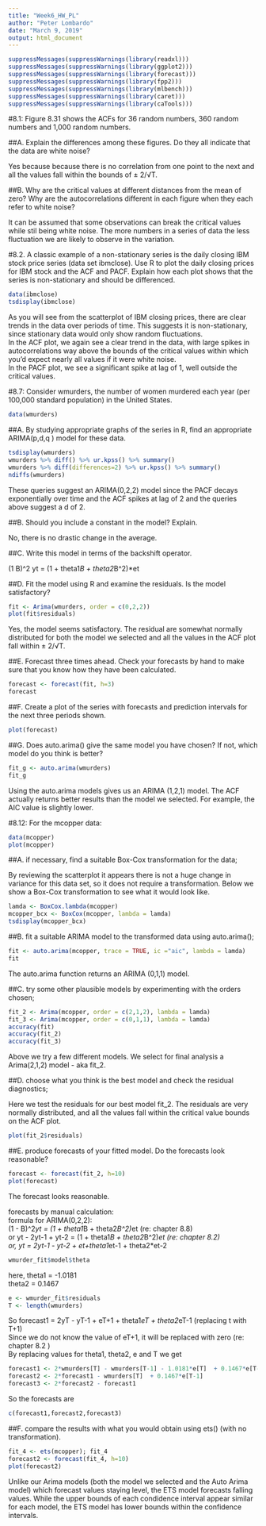 ---
title: "Week6_HW_PL"
author: "Peter Lombardo"
date: "March 9, 2019"
output: html_document
---
```{r}
suppressMessages(suppressWarnings(library(readxl)))
suppressMessages(suppressWarnings(library(ggplot2)))
suppressMessages(suppressWarnings(library(forecast)))
suppressMessages(suppressWarnings(library(fpp2)))
suppressMessages(suppressWarnings(library(mlbench)))
suppressMessages(suppressWarnings(library(caret)))
suppressMessages(suppressWarnings(library(caTools)))
```

#8.1: Figure 8.31 shows the ACFs for 36 random numbers, 360 random numbers and 1,000 random numbers.  

##A. Explain the differences among these figures. Do they all indicate that the data are white noise?  

Yes because because there is no correlation from one point to the next and all the values fall within the bounds of ± 2/√T.  

##B. Why are the critical values at different distances from the mean of zero? Why are the autocorrelations different in each figure when they each refer to white noise?

It can be assumed that some observations can break the critical values while stil being white noise. The more numbers in a series of data the less fluctuation we are likely to observe in the variation.  

#8.2. A classic example of a non-stationary series is the daily closing IBM stock price series (data set ibmclose). Use R to plot the daily closing prices for IBM stock and the ACF and PACF. Explain how each plot shows that the series is non-stationary and should be differenced.

```{r}
data(ibmclose)
tsdisplay(ibmclose)
```
As you will see from the scatterplot of IBM closing prices, there are clear trends in the data over periods of time. This suggests it is non-stationary, since stationary data would only show random fluctuations.  
In the ACF plot, we again see a clear trend in the data, with large spikes in autocorrelations way above the bounds of the critical values within which you'd expect nearly all values if it were white noise.  
In the PACF plot, we see a significant spike at lag of 1, well outside the critical values.  


#8.7: Consider wmurders, the number of women murdered each year (per 100,000 standard population) in the United States.
```{r}
data(wmurders)
```

##A. By studying appropriate graphs of the series in R, find an appropriate ARIMA(p,d,q ) model for these data.  

```{r}
tsdisplay(wmurders)
wmurders %>% diff() %>% ur.kpss() %>% summary()
wmurders %>% diff(differences=2) %>% ur.kpss() %>% summary()
ndiffs(wmurders)
```
These queries suggest an ARIMA(0,2,2) model since the PACF decays exponentially over time and the ACF spikes at lag of 2 and the queries above suggest a d of 2.  

##B. Should you include a constant in the model? Explain.

No, there is no drastic change in the average.  

##C. Write this model in terms of the backshift operator.  

(1 B)^2 yt  = (1 + theta1*B + theta2*B^2)*et  

##D. Fit the model using R and examine the residuals. Is the model satisfactory?  

```{r}
fit <- Arima(wmurders, order = c(0,2,2))
plot(fit$residuals)
```

Yes, the model seems satisfactory. The residual are somewhat normally distributed for both the model we selected and all the values in the ACF plot fall within ± 2/√T.  


##E. Forecast three times ahead. Check your forecasts by hand to make sure that you know how they have been calculated.  
```{r}
forecast <- forecast(fit, h=3)
forecast
```
##F. Create a plot of the series with forecasts and prediction intervals for the next three periods shown.  

```{r}
plot(forecast)
```
##G. Does auto.arima() give the same model you have chosen? If not, which model do you think is better?  

```{r}
fit_g <- auto.arima(wmurders)
fit_g
```

Using the auto.arima models gives us an ARIMA (1,2,1) model. The ACF actually returns better results than the model we selected. For example, the AIC value is slightly lower.  

#8.12: For the mcopper data:  

```{r}
data(mcopper)
plot(mcopper)
```
##A. if necessary, find a suitable Box-Cox transformation for the data;  

By reviewing the scatterplot it appears there is not a huge change in variance for this data set, so it does not require a transformation. Below we show a Box-Cox transformation to see what it would look like.  

```{r}
lamda <- BoxCox.lambda(mcopper)
mcopper_bcx <- BoxCox(mcopper, lambda = lamda)
tsdisplay(mcopper_bcx)
```

##B. fit a suitable ARIMA model to the transformed data using auto.arima();  

```{r}
fit <- auto.arima(mcopper, trace = TRUE, ic ="aic", lambda = lamda)
fit
```

The auto.arima function returns an ARIMA (0,1,1) model.   

##C. try some other plausible models by experimenting with the orders chosen;  

```{r}
fit_2 <- Arima(mcopper, order = c(2,1,2), lambda = lamda)
fit_3 <- Arima(mcopper, order = c(0,1,1), lambda = lamda)
accuracy(fit)
accuracy(fit_2)
accuracy(fit_3)
```
Above we try a few different models.  We select for final analysis a Arima(2,1,2) model - aka fit_2.  


##D. choose what you think is the best model and check the residual diagnostics;  

Here we test the residuals for our best model fit_2. The residuals are very normally distributed, and all the values fall within the critical value bounds on the ACF plot.  

```{r}
plot(fit_2$residuals)
```

##E. produce forecasts of your fitted model. Do the forecasts look reasonable?  
```{r}
forecast <- forecast(fit_2, h=10)
plot(forecast)
```
The forecast looks reasonable.  

forecasts by manual calculation:  
formula for ARIMA(0,2,2):  
(1 - B)^2*yt = (1 + theta1*B + theta2*B^2)*et  (re: chapter 8.8)  
or yt - 2yt-1 + yt-2 = (1 + theta1*B + theta2*B^2)*et  (re: chapter 8.2)  
or, yt = 2yt-1 - yt-2 + et+theta1*et-1 + theta2*et-2  

```{r}
wmurder_fit$model$theta
```
here, theta1 = -1.0181  
      theta2 = 0.1467
      
```{r}
e <- wmurder_fit$residuals
T <- length(wmurders)
```
 
So forecast1 = 2yT - yT-1 + eT+1 + theta1*eT + theta2*eT-1  (replacing t with T+1)  
Since we do not know the value of eT+1, it will be replaced with zero (re: chapter 8.2 )  
By replacing values for theta1, theta2, e and T we get  

```{r}
forecast1 <- 2*wmurders[T] - wmurders[T-1] - 1.0181*e[T]  + 0.1467*e[T-1]
forecast2 <- 2*forecast1 - wmurders[T]  + 0.1467*e[T-1]
forecast3 <- 2*forecast2 - forecast1
```
So the forecasts are

```{r}
c(forecast1,forecast2,forecast3)
```


##F. compare the results with what you would obtain using ets() (with no transformation).  

```{r}
fit_4 <- ets(mcopper); fit_4
forecast2 <- forecast(fit_4, h=10)
plot(forecast2)
```

Unlike our Arima models (both the model we selected and the Auto Arima model) which forecast values staying level, the ETS model forecasts falling values. While the upper bounds of each condidence interval appear similar for each model, the ETS model has lower bounds within the confidence intervals.  
